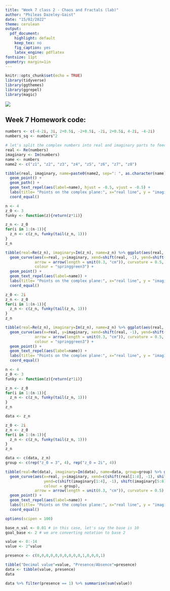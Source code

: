 ```yaml
---
title: "Week 7 class 2 - Chaos and Fractals (lab)"
author: "Phileas Dazeley-Gaist"
date: "15/02/2022"
theme: cerulean
output:
  pdf_document:
    highlight: default
    keep_tex: no
    fig_caption: yes
    latex_engine: pdflatex
fontsize: 11pt
geometry: margin=1in
---
```


```r
knitr::opts_chunk$set(echo = TRUE)
library(tidyverse)
library(ggthemes)
library(ggrepel)
library(magic)
```

![](w7c2 figures/Sierpinski cellular automata.jpg)

## Week 7 Homework code:

```r
numbers <- c(-4-2i, 3i, 2+0.5i, -2+0.5i, -2i, 2+0.5i, 4-2i, -4-2i)
numbers_sq <- numbers^2

# let's split the complex numbers into real and imaginary parts to feed to ggplot
real <- Re(numbers)
imaginary <- Im(numbers)
name <- numbers
name2 <- c("z1", "z2", "z3", "z4", "z5", "z6", "z7", "z8")

tibble(real, imaginary, name=paste0(name2, sep=": ", as.character(name))) %>% ggplot(aes(real, imaginary)) + 
  geom_point() +
  geom_path() +
  geom_text_repel(aes(label=name), hjust = -0.5, vjust = -0.5) +
  labs(title= "Points on the complex plane:", x="real line", y = "imaginary line") + 
  coord_equal()
```

```r
n <- 4
z_0 <- 3
funky <- function(z){return(z*1i)}

z_n <- z_0
for(i in 1:(n-1)){
  z_n <- c(z_n, funky(tail(z_n, 1)))
}
z_n

tibble(real=Re(z_n), imaginary=Im(z_n), name=z_n) %>% ggplot(aes(real, imaginary)) +
  geom_curve(aes(x=real, y=imaginary, xend=shift(real, -1), yend=shift(imaginary, -1)), 
             arrow = arrow(length = unit(0.3, "cm")), curvature = 0.5,
             colour = "springgreen3") +
  geom_point() + 
  geom_text_repel(aes(label=name)) +
  labs(title= "Points on the complex plane:", x="real line", y = "imaginary line") + 
  coord_equal()

z_0 <- 2i
z_n <- z_0
for(i in 1:(n-1)){
  z_n <- c(z_n, funky(tail(z_n, 1)))
}
z_n

tibble(real=Re(z_n), imaginary=Im(z_n), name=z_n) %>% ggplot(aes(real, imaginary)) +
  geom_curve(aes(x=real, y=imaginary, xend=shift(real, -1), yend=shift(imaginary, -1)), 
             arrow = arrow(length = unit(0.3, "cm")), curvature = 0.5,
             colour = "springgreen3") +
  geom_point() + 
  geom_text_repel(aes(label=name)) +
  labs(title= "Points on the complex plane:", x="real line", y = "imaginary line") + 
  coord_equal()
```

```r
n <- 4
z_0 <- 3
funky <- function(z){return(z*1i)}

z_n <- z_0
for(i in 1:(n-1)){
  z_n <- c(z_n, funky(tail(z_n, 1)))
}
z_n

data <- z_n

z_0 <- 2i
z_n <- z_0
for(i in 1:(n-1)){
  z_n <- c(z_n, funky(tail(z_n, 1)))
}
z_n

data <- c(data, z_n)
group <- c(rep("z_0 = 3", 4), rep("z_0 = 2i", 4))

tibble(real=Re(data), imaginary=Im(data), name=data, group=group) %>% ggplot(aes(real, imaginary)) +
  geom_curve(aes(x=real, y=imaginary, xend=c(shift(real[1:4], -1), shift(real[5:8], -1)), 
                 yend=c(shift(imaginary[1:4], -1), shift(imaginary[5:8], -1)),
                 colour = group), 
             arrow = arrow(length = unit(0.3, "cm")), curvature = 0.5) +
  geom_point() + 
  geom_text_repel(aes(label=name)) +
  labs(title= "Points on the complex plane:", x="real line", y = "imaginary line") + 
  coord_equal()
```
```r
options(scipen = 100)

base_n_val <- 0.01 # in this case, let's say the base is 10
goal_base <- 2 # we are converting notation to base 2

value <- 0:-14
value <- 2^value

presence <- c(0,0,0,0,0,0,0,0,0,0,1,0,0,0,1)

tibble("Decimal value"=value, "Presence/Absence"=presence)
data <- tibble(value, presence)
data

data %>% filter(presence == 1) %>% summarise(sum(value))
```

